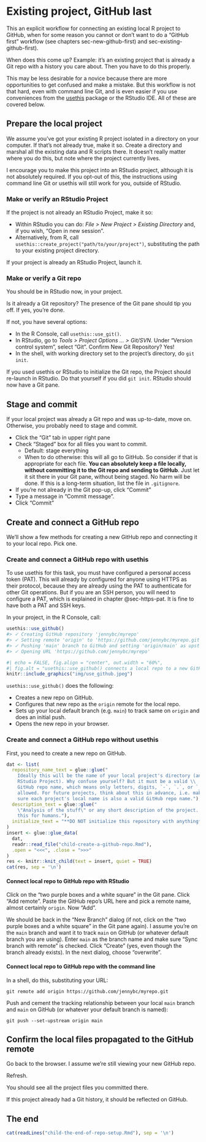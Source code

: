 # Existing project, GitHub last {#sec-existing-github-last}

This an explicit workflow for connecting an existing local R project to GitHub, when for some reason you cannot or don't want to do a "GitHub first" workflow (see chapters sec-new-github-first) and sec-existing-github-first).

When does this come up? Example: it's an existing project that is already a Git repo with a history you care about. Then you have to do this properly.

This may be less desirable for a novice because there are more opportunities to get confused and make a mistake. But this workflow is not that hard, even with command line Git, and is even easier if you use conveniences from the [usethis](https://cran.r-project.org/package=usethis) package or the RStudio IDE. All of these are covered below.

## Prepare the local project

We assume you've got your existing R project isolated in a directory on your computer. If that's not already true, make it so. Create a directory and marshal all the existing data and R scripts there. It doesn't really matter where you do this, but note where the project currently lives.

I encourage you to make this project into an RStudio project, although it is not absolutely required. If you opt-out of this, the instructions using command line Git or usethis will still work for you, outside of RStudio.

### Make or verify an RStudio Project

If the project is not already an RStudio Project, make it so:

-   Within RStudio you can do: *File \> New Project \> Existing Directory* and, if you wish, "Open in new session".
-   Alternatively, from R, call `usethis::create_project("path/to/your/project")`, substituting the path to your existing project directory.

If your project is already an RStudio Project, launch it.

### Make or verify a Git repo

You should be in RStudio now, in your project.

Is it already a Git repository? The presence of the Git pane should tip you off. If yes, you're done.

If not, you have several options:

-   In the R Console, call `usethis::use_git()`.
-   In RStudio, go to *Tools \> Project Options ... \> Git/SVN*. Under "Version control system", select "Git". Confirm New Git Repository? Yes!
-   In the shell, with working directory set to the project's directory, do `git init`.

If you used usethis or RStudio to initialize the Git repo, the Project should re-launch in RStudio. Do that yourself if you did `git init`. RStudio should now have a Git pane.

## Stage and commit

If your local project was already a Git repo and was up-to-date, move on. Otherwise, you probably need to stage and commit.

-   Click the "Git" tab in upper right pane
-   Check "Staged" box for all files you want to commit.
    -   Default: stage everything
    -   When to do otherwise: this will all go to GitHub. So consider if that is appropriate for each file. **You can absolutely keep a file locally, without committing it to the Git repo and sending to GitHub**. Just let it sit there in your Git pane, without being staged. No harm will be done. If this is a long-term situation, list the file in `.gitignore`.
-   If you're not already in the Git pop-up, click "Commit"
-   Type a message in "Commit message".
-   Click "Commit"

## Create and connect a GitHub repo

We'll show a few methods for creating a new GitHub repo and connecting it to your local repo. Pick one.

### Create and connect a GitHub repo with usethis

To use usethis for this task, you must have configured a personal access token (PAT). This will already by configured for anyone using HTTPS as their protocol, because they are already using the PAT to authenticate for other Git operations. But if you are an SSH person, you will need to configure a PAT, which is explained in chapter @sec-https-pat. It is fine to have both a PAT and SSH keys.

In your project, in the R Console, call:

```r
usethis::use_github()
#> ✓ Creating GitHub repository 'jennybc/myrepo'
#> ✓ Setting remote 'origin' to 'https://github.com/jennybc/myrepo.git'
#> ✓ Pushing 'main' branch to GitHub and setting 'origin/main' as upstream branch
#> ✓ Opening URL 'https://github.com/jennybc/myrepo'
```

```r
#| echo = FALSE, fig.align = "center", out.width = "60%",
#| fig.alt = "usethis::use_github() connects a local repo to a new GitHub repo."
knitr::include_graphics("img/use_github.jpeg")
```

`usethis::use_github()` does the following:

-   Creates a new repo on GitHub.
-   Configures that new repo as the `origin` remote for the local repo.
-   Sets up your local default branch (e.g. `main`) to track same on `origin` and does an initial push.
-   Opens the new repo in your browser.

### Create and connect a GitHub repo without usethis

First, you need to create a new repo on GitHub.

```r
dat <- list(
  repository_name_text = glue::glue("
    Ideally this will be the name of your local project's directory (and \\
    RStudio Project). Why confuse yourself? But it must be a valid \\
    GitHub repo name, which means only letters, digits, `-`, `.`, or `_` are \\
    allowed. For future projects, think about this in advance, i.e. make \\
    sure each project's local name is also a valid GitHub repo name."),
  description_text = glue::glue("
    \"Analysis of the stuff\" or any short description of the project. Write \\
    this for humans."),
  initialize_text = "**DO NOT initialize this repository with anything**."
)
insert <- glue::glue_data(
  dat,
  readr::read_file("child-create-a-github-repo.Rmd"),
  .open = "<<<", .close = ">>>"
)
res <- knitr::knit_child(text = insert, quiet = TRUE)
cat(res, sep = '\n')
```

#### Connect local repo to GitHub repo with RStudio

Click on the "two purple boxes and a white square" in the Git pane. Click "Add remote". Paste the GitHub repo's URL here and pick a remote name, almost certainly `origin`. Now "Add".

We should be back in the "New Branch" dialog (if not, click on the "two purple boxes and a white square" in the Git pane again). I assume you're on the `main` branch and want it to track `main` on GitHub (or whatever default branch you are using). Enter `main` as the branch name and make sure "Sync branch with remote" is checked. Click "Create" (yes, even though the branch already exists). In the next dialog, choose "overwrite".

#### Connect local repo to GitHub repo with the command line

In a shell, do this, substituting your URL:

``` console
git remote add origin https://github.com/jennybc/myrepo.git
```

Push and cement the tracking relationship between your local `main` branch and `main` on GitHub (or whatever your default branch is named):

``` console
git push --set-upstream origin main
```

## Confirm the local files propagated to the GitHub remote

Go back to the browser. I assume we're still viewing your new GitHub repo.

Refresh.

You should see all the project files you committed there.

If this project already had a Git history, it should be reflected on GitHub.

## The end

```r
cat(readLines("child-the-end-of-repo-setup.Rmd"), sep = '\n')
```
